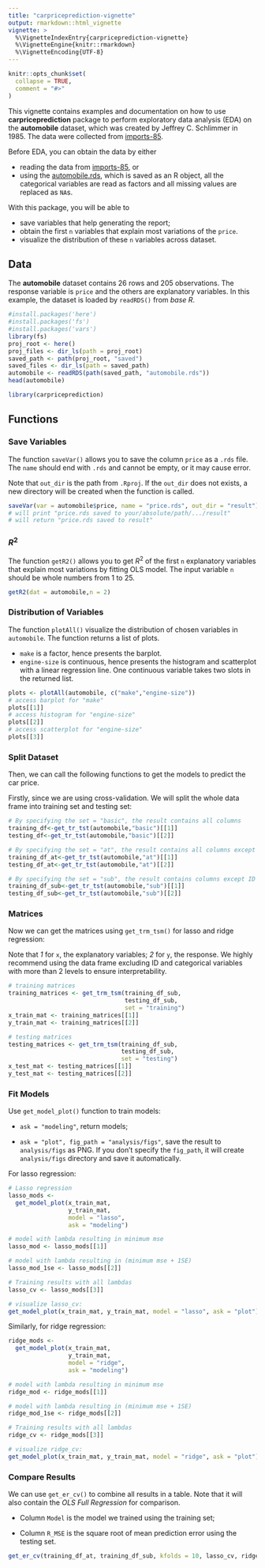 ```yaml
---
title: "carpriceprediction-vignette"
output: rmarkdown::html_vignette
vignette: >
  %\VignetteIndexEntry{carpriceprediction-vignette}
  %\VignetteEngine{knitr::rmarkdown}
  %\VignetteEncoding{UTF-8}
---
```


```r
knitr::opts_chunk$set(
  collapse = TRUE,
  comment = "#>"
)
```


This vignette contains examples and documentation on how to use **carpriceprediction** package to perform exploratory data analysis (EDA) on the **automobile** dataset, which was created by Jeffrey C. Schlimmer in 1985. The data were collected from [imports-85](https://archive.ics.uci.edu/ml/machine-learning-databases/autos/imports-85.data).

Before EDA, you can obtain the data by either 

* reading the data from [imports-85](https://archive.ics.uci.edu/ml/machine-learning-databases/autos/imports-85.data), or
* using the [automobile.rds](https://github.com/uliaLiao/dsci-310-group-07-pkg/blob/main/saved/automobile.rds), which is saved as an R object, all the categorical variables are read as factors and all missing values are replaced as `NA`s. 

With this package, you will be able to

* save variables that help generating the report;
* obtain the first `n` variables that explain most variations of the `price`.
* visualize the distribution of these `n` variables across dataset. 

## Data

The **automobile** dataset contains 26 rows and 205 observations. The response variable is `price` and the others are explanatory variables. In this example, the dataset is loaded by `readRDS()` from *base R*.

```r
#install.packages('here')
#install.packages('fs')
#install.packages('vars')
library(fs)
proj_root <- here()
proj_files <- dir_ls(path = proj_root)
saved_path <- path(proj_root, "saved")
saved_files <- dir_ls(path = saved_path)
automobile <- readRDS(path(saved_path, "automobile.rds"))
head(automobile)
```


```r
library(carpriceprediction)
```

## Functions

### Save Variables

The function `saveVar()` allows you to save the column `price` as a `.rds` file. The `name` should end with `.rds` and cannot be empty, or it may cause error. 

Note that `out_dir` is the path from `.Rproj`. If the `out_dir` does not exists, a new directory will be created when the function is called.

```r
saveVar(var = automobile$price, name = "price.rds", out_dir = "result")
# will print "price.rds saved to your/absolute/path/.../result"
# will return "price.rds saved to result"
```

### $R^2$

The function `getR2()` allows you to get $R^2$ of the first `n` explanatory variables that explain most variations by fitting OLS model. The input variable `n` should be whole numbers from 1 to 25.

```r
getR2(dat = automobile,n = 2)
```

### Distribution of Variables

The function `plotAll()` visualize the distribution of chosen variables in `automobile`. The function returns a list of plots.

* `make` is a factor, hence presents the barplot.
* `engine-size` is continuous, hence presents the histogram and scatterplot with a linear regression line. One continuous variable takes two slots in the returned list.

```r
plots <- plotAll(automobile, c("make","engine-size"))
# access barplot for "make"
plots[[1]]
# access histogram for "engine-size"
plots[[2]]
# access scatterplot for "engine-size"
plots[[3]]
```

### Split Dataset

Then, we can call the following functions to get the models to predict the car price.

Firstly, since we are using cross-validation. We will split the whole data frame into training set and testing set:

```r

# By specifying the set = "basic", the result contains all columns
training_df<-get_tr_tst(automobile,"basic")[[1]]
testing_df<-get_tr_tst(automobile,"basic")[[2]] 

# By specifying the set = "at", the result contains all columns except ID
training_df_at<-get_tr_tst(automobile,"at")[[1]]
testing_df_at<-get_tr_tst(automobile,"at")[[2]]

# By specifying the set = "sub", the result contains columns except ID or categorical variables with more than 2 levels
training_df_sub<-get_tr_tst(automobile,"sub")[[1]]
testing_df_sub<-get_tr_tst(automobile,"sub")[[2]] 

```

### Matrices

Now we can get the matrices using `get_trm_tsm()` for lasso and ridge regression:

Note that *1* for `x`, the explanatory variables; *2* for `y`, the response. We highly recommend using the data frame excluding ID and categorical variables with more than 2 levels to ensure interpretability.

```r
# training matrices
training_matrices <- get_trm_tsm(training_df_sub, 
                                 testing_df_sub, 
                                 set = "training")
x_train_mat <- training_matrices[[1]]
y_train_mat <- training_matrices[[2]]

# testing matrices
testing_matrices <- get_trm_tsm(training_df_sub, 
                                testing_df_sub, 
                                set = "testing")
x_test_mat <- testing_matrices[[1]]
y_test_mat <- testing_matrices[[2]]

```

### Fit Models

Use `get_model_plot()` function to train models:

 * `ask = "modeling"`, return models;
 
 * `ask = "plot", fig_path = "analysis/figs"`, save the result to `analysis/figs` as PNG. If you don't specify the `fig_path`, it will create `analysis/figs` directory and save it automatically.
 
For lasso regression:

```r
# Lasso regression
lasso_mods <-
  get_model_plot(x_train_mat, 
                 y_train_mat, 
                 model = "lasso", 
                 ask = "modeling")

# model with lambda resulting in minimum mse
lasso_mod <- lasso_mods[[1]]

# model with lambda resulting in (minimum mse + 1SE)
lasso_mod_1se <- lasso_mods[[2]]

# Training results with all lambdas
lasso_cv <- lasso_mods[[3]]

# visualize lasso_cv:
get_model_plot(x_train_mat, y_train_mat, model = "lasso", ask = "plot")

```

Similarly, for ridge regression:

```r
ridge_mods <-
  get_model_plot(x_train_mat, 
                 y_train_mat, 
                 model = "ridge", 
                 ask = "modeling")

# model with lambda resulting in minimum mse
ridge_mod <- ridge_mods[[1]]

# model with lambda resulting in (minimum mse + 1SE)
ridge_mod_1se <- ridge_mods[[2]]

# Training results with all lambdas
ridge_cv <- ridge_mods[[3]]

# visualize ridge_cv:
get_model_plot(x_train_mat, y_train_mat, model = "ridge", ask = "plot")
```

### Compare Results

We can use `get_er_cv()` to combine all results in a table. Note that it will also contain the *OLS Full Regression* for comparison.

* Column `Model` is the model we trained using the training set;

* Column `R_MSE` is the square root of mean prediction error using the testing set.

```r
get_er_cv(training_df_at, training_df_sub, kfolds = 10, lasso_cv, ridge_cv)

```
